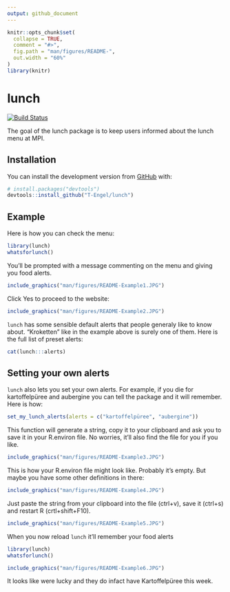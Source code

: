 ```yaml
---
output: github_document
---
```


<!-- README.md is generated from README.Rmd. Please edit that file -->

```r
knitr::opts_chunk$set(
  collapse = TRUE,
  comment = "#>",
  fig.path = "man/figures/README-",
  out.width = "60%"
)
library(knitr)
```
# lunch

<!-- badges: start -->
[![Build Status](https://travis-ci.com/T-Engel/lunch.svg?branch=master)](https://travis-ci.com/T-Engel/lunch)
<!-- badges: end -->

The goal of the lunch package is to keep users informed about the lunch menu at MPI.

## Installation

You can install the development version from [GitHub](https://github.com/) with:

``` r
# install.packages("devtools")
devtools::install_github("T-Engel/lunch")
```
## Example

Here is how you can check the menu:

```r
library(lunch)
whatsforlunch()
```

You'll be prompted with a message commenting on the menu and giving you food alerts.
```r
include_graphics("man/figures/README-Example1.JPG") 
```


Click Yes to proceed to the website:

```r
include_graphics("man/figures/README-Example2.JPG") 
```

`lunch` has some sensible default alerts that people generaly like to know about. "Kroketten" like in the example above is surely one of them. Here is the full list of preset alerts:

```r
cat(lunch:::alerts)
```

## Setting your own alerts

`lunch` also lets you set your own alerts. For example, if you die for kartoffelpüree and aubergine you can tell the package and it will remember. Here is how:

```r
set_my_lunch_alerts(alerts = c("kartoffelpüree", "aubergine"))
```

This function will generate a string, copy it to your clipboard and ask you to save it in your R.environ file. No worries, it'll also find the file for you if you like.

```r
include_graphics("man/figures/README-Example3.JPG") 
```

This is how your R.environ file might look like. Probably it's empty. But maybe you have some other definitions in there: 
```r
include_graphics("man/figures/README-Example4.JPG") 
```

Just paste the string from your clipboard into the file (ctrl+v), save it (ctrl+s) and restart R (crtl+shift+F10).

```r
include_graphics("man/figures/README-Example5.JPG") 
```

When you now reload `lunch` it'll remember your food alerts

```r
library(lunch)
whatsforlunch()
```

```r
include_graphics("man/figures/README-Example6.JPG") 
```

It looks like were lucky and they do infact have Kartoffelpüree this week.
